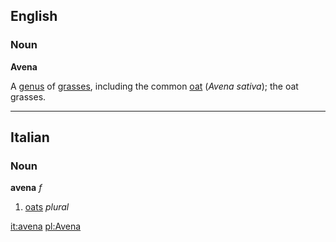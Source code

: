==English==
===Noun===
'''Avena'''

A [[genus]] of [[grass]]es, including the common [[oat]] (''Avena sativa''); the oat grasses.

----
==Italian==
===Noun===
'''avena''' ''f''

#[[oats]] ''plural''

[[it:avena]]
[[pl:Avena]]